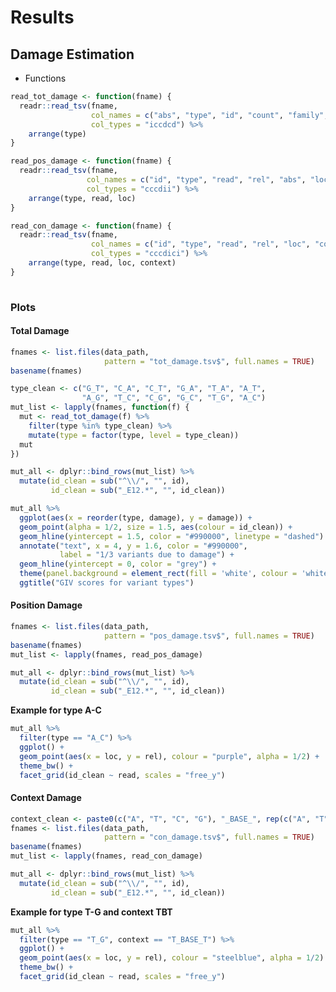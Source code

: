# Results

## Damage Estimation

* Functions

```r
read_tot_damage <- function(fname) {
  readr::read_tsv(fname, 
                  col_names = c("abs", "type", "id", "count", "family", "damage"),
                  col_types = "iccdcd") %>% 
    arrange(type)
}

read_pos_damage <- function(fname) {
  readr::read_tsv(fname,
                 col_names = c("id", "type", "read", "rel", "abs", "loc"),
                 col_types = "cccdii") %>% 
    arrange(type, read, loc)
}

read_con_damage <- function(fname) {
  readr::read_tsv(fname,
                  col_names = c("id", "type", "read", "rel", "loc", "context", "abs"),
                  col_types = "cccdici") %>% 
    arrange(type, read, loc, context)
}
 
```


### Plots


#### Total Damage
```r
fnames <- list.files(data_path,
                     pattern = "tot_damage.tsv$", full.names = TRUE)
basename(fnames)

type_clean <- c("G_T", "C_A", "C_T", "G_A", "T_A", "A_T",
                "A_G", "T_C", "C_G", "G_C", "T_G", "A_C")
mut_list <- lapply(fnames, function(f) {
  mut <- read_tot_damage(f) %>% 
    filter(type %in% type_clean) %>%
    mutate(type = factor(type, level = type_clean))
  mut
})

mut_all <- dplyr::bind_rows(mut_list) %>% 
  mutate(id_clean = sub("^\\/", "", id),
         id_clean = sub("_E12.*", "", id_clean))

mut_all %>% 
  ggplot(aes(x = reorder(type, damage), y = damage)) +
  geom_point(alpha = 1/2, size = 1.5, aes(colour = id_clean)) +
  geom_hline(yintercept = 1.5, color = "#990000", linetype = "dashed") +
  annotate("text", x = 4, y = 1.6, color = "#990000",
           label = "1/3 variants due to damage") +
  geom_hline(yintercept = 0, color = "grey") +
  theme(panel.background = element_rect(fill = 'white', colour = 'white')) +
  ggtitle("GIV scores for variant types") 
```

#### Position Damage
```r
fnames <- list.files(data_path,
                     pattern = "pos_damage.tsv$", full.names = TRUE)
basename(fnames)
mut_list <- lapply(fnames, read_pos_damage)

mut_all <- dplyr::bind_rows(mut_list) %>% 
  mutate(id_clean = sub("^\\/", "", id),
         id_clean = sub("_E12.*", "", id_clean))
```

__Example for type A-C__
```r
mut_all %>%
  filter(type == "A_C") %>%
  ggplot() +
  geom_point(aes(x = loc, y = rel), colour = "purple", alpha = 1/2) +
  theme_bw() +
  facet_grid(id_clean ~ read, scales = "free_y")
```

#### Context Damage
```r
context_clean <- paste0(c("A", "T", "C", "G"), "_BASE_", rep(c("A", "T", "C", "G"), each = 4))
fnames <- list.files(data_path,
                     pattern = "con_damage.tsv$", full.names = TRUE)
basename(fnames)
mut_list <- lapply(fnames, read_con_damage)

mut_all <- dplyr::bind_rows(mut_list) %>% 
  mutate(id_clean = sub("^\\/", "", id),
         id_clean = sub("_E12.*", "", id_clean))
```

__Example for type T-G and context TBT__
```r
mut_all %>%
  filter(type == "T_G", context == "T_BASE_T") %>%
  ggplot() +
  geom_point(aes(x = loc, y = rel), colour = "steelblue", alpha = 1/2) +
  theme_bw() +
  facet_grid(id_clean ~ read, scales = "free_y")
```

